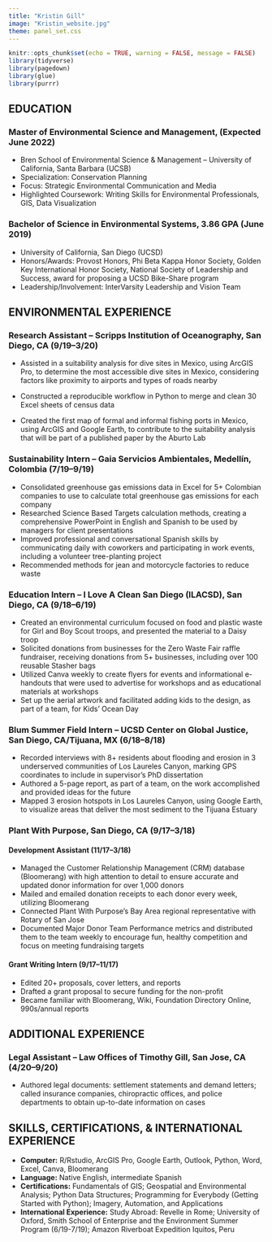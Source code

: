```yaml
---
title: "Kristin Gill"
image: "Kristin_website.jpg"
theme: panel_set.css
---
```

 

```r
knitr::opts_chunk$set(echo = TRUE, warning = FALSE, message = FALSE)
library(tidyverse)
library(pagedown)
library(glue)
library(purrr)
```

## EDUCATION
### Master of Environmental Science and Management, (Expected June 2022)
- Bren School of Environmental Science & Management – University of California, Santa Barbara (UCSB)
- Specialization: Conservation Planning
- Focus: Strategic Environmental Communication and Media
- Highlighted Coursework: Writing Skills for Environmental Professionals, GIS, Data Visualization

### Bachelor of Science in Environmental Systems, 3.86 GPA (June 2019)
- University of California, San Diego (UCSD)
- Honors/Awards: Provost Honors, Phi Beta Kappa Honor Society, Golden Key International Honor Society, National Society of Leadership and Success, award for proposing a UCSD Bike-Share program
- Leadership/Involvement: InterVarsity Leadership and Vision Team

## ENVIRONMENTAL EXPERIENCE
### Research Assistant – Scripps Institution of Oceanography, San Diego, CA (9/19–3/20)
- Assisted in a suitability analysis for dive sites in Mexico, using ArcGIS Pro, to determine the most accessible dive sites in Mexico, considering factors like proximity to airports and types of roads nearby

- Constructed a reproducible workflow in Python to merge and clean 30 Excel sheets of census data

- Created the first map of formal and informal fishing ports in Mexico, using ArcGIS and Google Earth, to contribute to the suitability analysis that will be part of a published paper by the Aburto Lab

### Sustainability Intern – Gaia Servicios Ambientales, Medellín, Colombia (7/19–9/19)
- Consolidated greenhouse gas emissions data in Excel for 5+ Colombian companies to use to calculate total greenhouse gas emissions for each company
- Researched Science Based Targets calculation methods, creating a comprehensive PowerPoint in English and Spanish to be used by managers for client presentations
- Improved professional and conversational Spanish skills by communicating daily with coworkers and participating in work events, including a volunteer tree-planting project
- Recommended methods for jean and motorcycle factories to reduce waste

### Education Intern – I Love A Clean San Diego (ILACSD), San Diego, CA (9/18–6/19)
- Created an environmental curriculum focused on food and plastic waste for Girl and Boy Scout troops, and presented the material to a Daisy troop
- Solicited donations from businesses for the Zero Waste Fair raffle fundraiser, receiving donations from 5+ businesses, including over 100 reusable Stasher bags 
- Utilized Canva weekly to create flyers for events and informational e-handouts that were used to advertise for workshops and as educational materials at workshops
- Set up the aerial artwork and facilitated adding kids to the design, as part of a team, for Kids’ Ocean Day 

### Blum Summer Field Intern – UCSD Center on Global Justice, San Diego, CA/Tijuana, MX (6/18–8/18)

- Recorded interviews with 8+ residents about flooding and erosion in 3 underserved communities of Los Laureles Canyon, marking GPS coordinates to include in supervisor’s PhD dissertation
- Authored a 5-page report, as part of a team, on the work accomplished and provided ideas for the future
- Mapped 3 erosion hotspots in Los Laureles Canyon, using Google Earth, to visualize areas that deliver the most sediment to the Tijuana Estuary

### Plant With Purpose, San Diego, CA (9/17–3/18)
#### Development Assistant (11/17–3/18)
- Managed the Customer Relationship Management (CRM) database (Bloomerang) with high attention to detail to ensure accurate and updated donor information for over 1,000 donors
- Mailed and emailed donation receipts to each donor every week, utilizing Bloomerang
- Connected Plant With Purpose’s Bay Area regional representative with Rotary of San Jose  
- Documented Major Donor Team Performance metrics and distributed them to the team weekly to encourage fun, healthy competition and focus on meeting fundraising targets

#### Grant Writing Intern (9/17–11/17)
- Edited 20+ proposals, cover letters, and reports
- Drafted a grant proposal to secure funding for the non-profit 
- Became familiar with Bloomerang, Wiki, Foundation Directory Online, 990s/annual reports

## ADDITIONAL EXPERIENCE
### Legal Assistant – Law Offices of Timothy Gill, San Jose, CA (4/20–9/20)
- Authored legal documents: settlement statements and demand letters; called insurance companies, chiropractic offices, and police departments to obtain up-to-date information on cases

## SKILLS, CERTIFICATIONS, & INTERNATIONAL EXPERIENCE
- **Computer:** R/Rstudio, ArcGIS Pro, Google Earth, Outlook, Python, Word, Excel, Canva, Bloomerang
- **Language:** Native English, intermediate Spanish
- **Certifications:** Fundamentals of GIS; Geospatial and Environmental Analysis; Python Data Structures; Programming for Everybody (Getting Started with Python); Imagery, Automation, and Applications
- **International Experience:** Study Abroad: Revelle in Rome; University of Oxford, Smith School of Enterprise and the Environment Summer Program (6/19-7/19); Amazon Riverboat Expedition Iquitos, Peru 
